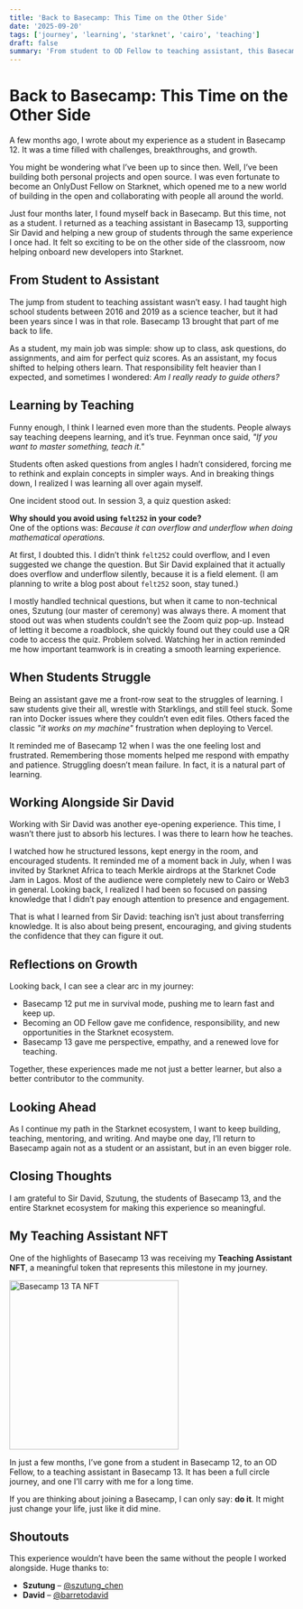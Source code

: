 ```yaml
---
title: 'Back to Basecamp: This Time on the Other Side'
date: '2025-09-20'
tags: ['journey', 'learning', 'starknet', 'cairo', 'teaching']
draft: false
summary: 'From student to OD Fellow to teaching assistant, this Basecamp journey has come full circle. From learning to teaching, from struggling to guiding, I’ve grown with empathy, confidence, and a renewed love for contributing to the Starknet ecosystem.'
---
```


# Back to Basecamp: This Time on the Other Side

A few months ago, I wrote about my experience as a student in Basecamp 12. It was a time filled with challenges, breakthroughs, and growth.  

You might be wondering what I’ve been up to since then. Well, I’ve been building both personal projects and open source. I was even fortunate to become an OnlyDust Fellow on Starknet, which opened me to a new world of building in the open and collaborating with people all around the world.  

Just four months later, I found myself back in Basecamp. But this time, not as a student. I returned as a teaching assistant in Basecamp 13, supporting Sir David and helping a new group of students through the same experience I once had. It felt so exciting to be on the other side of the classroom, now helping onboard new developers into Starknet.  

## From Student to Assistant

The jump from student to teaching assistant wasn’t easy. I had taught high school students between 2016 and 2019 as a science teacher, but it had been years since I was in that role. Basecamp 13 brought that part of me back to life.  

As a student, my main job was simple: show up to class, ask questions, do assignments, and aim for perfect quiz scores. As an assistant, my focus shifted to helping others learn. That responsibility felt heavier than I expected, and sometimes I wondered: *Am I really ready to guide others?*  

## Learning by Teaching

Funny enough, I think I learned even more than the students. People always say teaching deepens learning, and it’s true. Feynman once said, *"If you want to master something, teach it."*  

Students often asked questions from angles I hadn’t considered, forcing me to rethink and explain concepts in simpler ways. And in breaking things down, I realized I was learning all over again myself.  

One incident stood out. In session 3, a quiz question asked:  

**Why should you avoid using `felt252` in your code?**  
One of the options was: *Because it can overflow and underflow when doing mathematical operations.*  

At first, I doubted this. I didn’t think `felt252` could overflow, and I even suggested we change the question. But Sir David explained that it actually does overflow and underflow silently, because it is a field element. (I am planning to write a blog post about `felt252` soon, stay tuned.)  

I mostly handled technical questions, but when it came to non-technical ones, Szutung (our master of ceremony) was always there. A moment that stood out was when students couldn’t see the Zoom quiz pop-up. Instead of letting it become a roadblock, she quickly found out they could use a QR code to access the quiz. Problem solved. Watching her in action reminded me how important teamwork is in creating a smooth learning experience.  

## When Students Struggle

Being an assistant gave me a front-row seat to the struggles of learning. I saw students give their all, wrestle with Starklings, and still feel stuck. Some ran into Docker issues where they couldn’t even edit files. Others faced the classic *"it works on my machine"* frustration when deploying to Vercel.  

It reminded me of Basecamp 12 when I was the one feeling lost and frustrated. Remembering those moments helped me respond with empathy and patience. Struggling doesn’t mean failure. In fact, it is a natural part of learning.  

## Working Alongside Sir David

Working with Sir David was another eye-opening experience. This time, I wasn’t there just to absorb his lectures. I was there to learn how he teaches.  

I watched how he structured lessons, kept energy in the room, and encouraged students. It reminded me of a moment back in July, when I was invited by Starknet Africa to teach Merkle airdrops at the Starknet Code Jam in Lagos. Most of the audience were completely new to Cairo or Web3 in general. Looking back, I realized I had been so focused on passing knowledge that I didn’t pay enough attention to presence and engagement.  

That is what I learned from Sir David: teaching isn’t just about transferring knowledge. It is also about being present, encouraging, and giving students the confidence that they can figure it out.  

## Reflections on Growth

Looking back, I can see a clear arc in my journey:  

- Basecamp 12 put me in survival mode, pushing me to learn fast and keep up.  
- Becoming an OD Fellow gave me confidence, responsibility, and new opportunities in the Starknet ecosystem.  
- Basecamp 13 gave me perspective, empathy, and a renewed love for teaching.  

Together, these experiences made me not just a better learner, but also a better contributor to the community.  

## Looking Ahead

As I continue my path in the Starknet ecosystem, I want to keep building, teaching, mentoring, and writing. And maybe one day, I’ll return to Basecamp again not as a student or an assistant, but in an even bigger role.  

## Closing Thoughts

I am grateful to Sir David, Szutung, the students of Basecamp 13, and the entire Starknet ecosystem for making this experience so meaningful.  

## My Teaching Assistant NFT

One of the highlights of Basecamp 13 was receiving my **Teaching Assistant NFT**, a meaningful token that represents this milestone in my journey.  

<a href="https://element.market/assets/starknet/0x07606cac9053e9b8b573a4b0a0ce608880f64869e24b8a605210d7a85bb6e5f1/3174604" target="_blank">
  <img src="https://static.argent.net/moments/images/be309f34-1c1d-4b7f-a218-9bdd65f98fa3.png" alt="Basecamp 13 TA NFT" height="300" />
</a>

In just a few months, I’ve gone from a student in Basecamp 12, to an OD Fellow, to a teaching assistant in Basecamp 13. It has been a full circle journey, and one I’ll carry with me for a long time.  

If you are thinking about joining a Basecamp, I can only say: **do it**. It might just change your life, just like it did mine. 

## Shoutouts

This experience wouldn’t have been the same without the people I worked alongside. Huge thanks to:  

- **Szutung** – [@szutung_chen](https://x.com/szutung_chen)  
- **David** – [@barretodavid](https://x.com/barretodavid)  